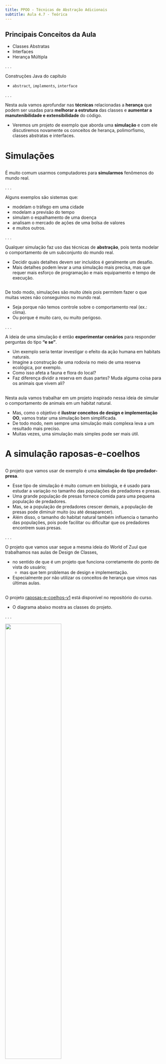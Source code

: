 ```yaml
---
title: PPOO - Técnicas de Abstração Adicionais
subtitle: Aula 4.7 - Teórica
---
```


## Principais Conceitos da Aula {.smaller}

::: {.nonincremental}
- Classes Abstratas
- Interfaces
- Herança Múltipla
:::

. . .

Construções Java do capítulo

::: {.nonincremental}
- `abstract`, `implements`, `interface`
:::

. . .

Nesta aula vamos aprofundar nas **técnicas** relacionadas a **herança** que podem ser usadas
para **melhorar a estrutura** das classes e **aumentar a manutenibilidade e extensibilidade** do código.

- Veremos um projeto de exemplo que aborda uma **simulação** e com ele discutiremos novamente
  os conceitos de [herança]{.alert}, [polimorfismo]{.alert}, [classes abstratas]{.alert} e [interfaces]{.alert}.


# Simulações {background-color="#40666e"}

## {.smaller}

É muito comum usarmos computadores para **simularmos** fenômenos do mundo real.

. . .

Alguns exemplos são sistemas que:

- modelam o tráfego em uma cidade
- modelam a previsão do tempo
- simulam o espalhamento de uma doença
- analisam o mercado de ações de uma bolsa de valores
- e muitos outros.

. . .

Qualquer simulação faz uso das técnicas de **abstração**, pois tenta modelar o comportamento de um subconjunto do mundo real.

- Decidir quais detalhes devem ser incluídos é geralmente um desafio.
- Mais detalhes podem levar a uma simulação mais precisa, mas que requer mais esforço de programação e mais equipamento e tempo de execução.

## {.smaller}

De todo modo, simulações são muito úteis pois permitem fazer o que muitas vezes não conseguimos no mundo real.

- Seja porque não temos controle sobre o comportamento real (ex.: clima).
- Ou porque é muito caro, ou muito perigoso.

. . .

A ideia de uma simulação é então **experimentar cenários** para responder perguntas do tipo **"e se"**.

- Um exemplo seria tentar investigar o efeito da ação humana em habitats naturais.
- Imagine a construção de uma rodovia no meio de uma reserva ecológica, por exemplo.
- Como isso afeta a fauna e flora do local?
- Faz diferença dividir a reserva em duas partes? Muda alguma coisa para os animais que vivem ali?

## {.smaller}

Nesta aula vamos trabalhar em um projeto inspirado nessa ideia de simular o comportamento de animais em um habitat natural.

- Mas, como o objetivo é **ilustrar conceitos de design e implementação OO**, vamos tratar uma simulação bem simplificada.
- De todo modo, nem sempre uma simulação mais complexa leva a um resultado mais preciso.
- Muitas vezes, uma simulação mais simples pode ser mais útil.

# A simulação raposas-e-coelhos {background-color="#40666e"}

## {.smaller}

O projeto que vamos usar de exemplo é uma **simulação do tipo predador-presa**.

- Esse tipo de simulação é muito comum em biologia, e é usado para estudar a variação no tamanho das populações de predadores e presas.
- Uma grande população de presas fornece comida para uma pequena população de predadores.
- Mas, se a população de predadores crescer demais, a população de presas pode diminuir muito (ou até desaparecer).
- Além disso, o tamanho do habitat natural também influencia o tamanho das populações, pois pode facilitar ou dificultar que os predadores encontrem suas presas.

. . .

O projeto que vamos usar segue a mesma ideia do World of Zuul que trabalhamos nas aulas de Design de Classes,

- no sentido de que é um projeto que funciona corretamente do ponto de vista do usuário;
  - mas que tem problemas de design e implementação.
- Especialmente por não utilizar os conceitos de herança que vimos nas últimas aulas.

## {.smaller}

O projeto [raposas-e-coelhos-v1](https://github.com/ufla-ppoo/raposas-e-coelhos-v1) está disponível no repositório do curso.

- O diagrama abaixo mostra as classes do projeto.

. . .

![](imagens/raposas-e-coelhos_diagrama_classes.png){width=60%}

## {.smaller}

![](imagens/raposas-e-coelhos_diagrama_classes.png){width=45%}

As principais classes que vamos focar são `Simulador`, `Raposa`  e `Coelho`.

- As classes `Raposa` e `Coelho` representam o comportamento do predador e da presa, respectivamente.
- Trataremos principalmente os aspectos que afetam o tamanho de suas populações: nascimento, morte e fornecimento de comida.

## {.smaller}

A classe `Simulador` é responsável por criar o estado inicial da simulação, controlá-la e executá-la.

- A ideia básica é simples:
  
  - o simulador tem coleções de coelhos e raposas.
  - a cada passo da simulação, a classe permite que cada animal possa viver por um _passo_ de seu ciclo de vida.
    - não estamos preocupados sobre quanto tempo significa um passo aqui.
  - e então o estado atual do campo é mostrado na tela.

## {.smaller}

Resumidamente, o objetivo das demais classes é:

- `Campo` representa um campo de duas dimensões onde os animais vivem. 
  
  - O campo é formado por um número fixo de localizações (células), arranjadas em linhas e colunas.
  - Apenas um animal pode ocupar uma localização por vez.
  - Uma localização pode estar vazia ou ocupada por um animal.

- `Localizacao` representa uma célula dentro do campo, definida por um valor de linha e um de coluna.

- As classes `Simulador`, `Raposa`, `Coelho`, `Campo` e `Localizacao` definem completamente o comportamento da simulação.

  - As demais classes são acessórias.

## {.smaller}

- A classe `Randomizador` nos permite ter um certo grau de controle sobre a aleatoriedade da simulação.
  - Ex.: quando os animais nascem.

- As classes `VisaoSimulador`, `EstatisticasCampo` e `Contador` fornecem uma visualização gráfica da simulação.
  - `VisaoSimulador` exibe uma visualização do estado do campo.
  - `EstatisticasCampo` mostra as quantidades de coelhos e raposas.
  - `Contador` é uma classe auxiliar que trata a contagem dos animais.

  